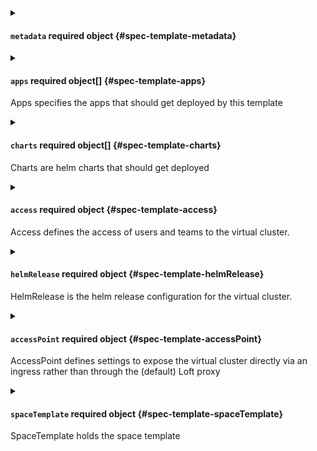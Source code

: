 


<details className="config-field" data-expandable="true">
<summary>

#### `metadata` <span className="config-field-required" data-required="true">required</span> <span className="config-field-type">object</span> <span className="config-field-default"></span> <span className="config-field-enum"></span> {#spec-template-metadata}



</summary>

<PartialMetadatareference />


</details>



<details className="config-field" data-expandable="true">
<summary>

#### `apps` <span className="config-field-required" data-required="false">required</span> <span className="config-field-type">object[]</span> <span className="config-field-default"></span> <span className="config-field-enum"></span> {#spec-template-apps}

Apps specifies the apps that should get deployed by this template

</summary>

<PartialAppsreference />


</details>



<details className="config-field" data-expandable="true">
<summary>

#### `charts` <span className="config-field-required" data-required="false">required</span> <span className="config-field-type">object[]</span> <span className="config-field-default"></span> <span className="config-field-enum"></span> {#spec-template-charts}

Charts are helm charts that should get deployed

</summary>

<PartialChartsreference />


</details>


<PartialObjects />



<details className="config-field" data-expandable="true">
<summary>

#### `access` <span className="config-field-required" data-required="false">required</span> <span className="config-field-type">object</span> <span className="config-field-default"></span> <span className="config-field-enum"></span> {#spec-template-access}

Access defines the access of users and teams to the virtual cluster.

</summary>

<PartialAccessreference />


</details>



<details className="config-field" data-expandable="true">
<summary>

#### `helmRelease` <span className="config-field-required" data-required="false">required</span> <span className="config-field-type">object</span> <span className="config-field-default"></span> <span className="config-field-enum"></span> {#spec-template-helmRelease}

HelmRelease is the helm release configuration for the virtual cluster.

</summary>

<PartialHelmReleasereference />


</details>



<details className="config-field" data-expandable="true">
<summary>

#### `accessPoint` <span className="config-field-required" data-required="false">required</span> <span className="config-field-type">object</span> <span className="config-field-default"></span> <span className="config-field-enum"></span> {#spec-template-accessPoint}

AccessPoint defines settings to expose the virtual cluster directly via an ingress rather than
through the (default) Loft proxy

</summary>

<PartialAccessPointreference />


</details>



<details className="config-field" data-expandable="true">
<summary>

#### `spaceTemplate` <span className="config-field-required" data-required="false">required</span> <span className="config-field-type">object</span> <span className="config-field-default"></span> <span className="config-field-enum"></span> {#spec-template-spaceTemplate}

SpaceTemplate holds the space template

</summary>

<PartialSpaceTemplatereference />


</details>
